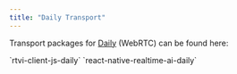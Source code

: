 ```yaml
---
title: "Daily Transport"
---
```


Transport packages for [Daily](https://daily.co) (WebRTC) can be found here:

<Card horizontal title="Web" icon="browser" href="https://github.com/rtvi-ai/rtvi-client-web/tree/main/rtvi-client-js-daily">
  `rtvi-client-js-daily`
</Card>

<Card horizontal title="React Native" icon="react" href="https://github.com/rtvi-ai/rtvi-client-react-native-daily">
  `react-native-realtime-ai-daily`
</Card>
